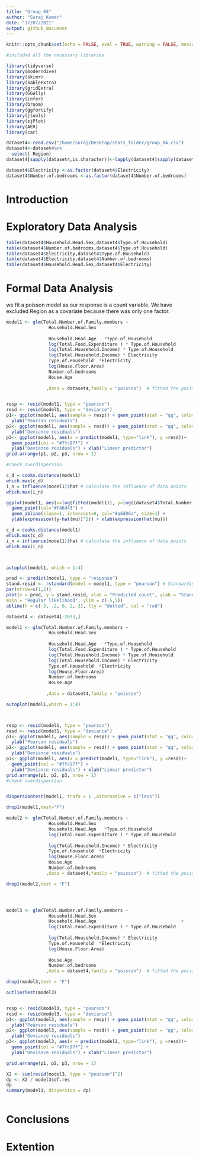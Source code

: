 ```yaml
---
title: "Group_04"
author: "Suraj Kumar"
date: "17/07/2021"
output: github_document 
---
```


```r
knitr::opts_chunk$set(echo = FALSE, eval = TRUE, warning = FALSE, message = FALSE, comment = NA)
```

```r
#included all the necessary libraries

library(tidyverse) 
library(moderndive)
library(skimr)
library(kableExtra)
library(gridExtra)
library(GGally)
library(infer)
library(broom)
library(ggfortify)
library(jtools)
library(sjPlot)
library(AER)
library(car)
```



```r
dataset4<-read.csv("/home/suraj/Desktop/stats_folder/group_04.csv")
dataset4<-dataset4%>%
  select(-Region)
dataset4[sapply(dataset4,is.character)]<-lapply(dataset4[sapply(dataset4,is.character)],as.factor)

dataset4$Electricity <-as.factor(dataset4$Electricity)
dataset4$Number.of.bedrooms <-as.factor(dataset4$Number.of.bedrooms)

```

# Introduction {#sec:Intro}

# Exploratory Data Analysis {#sec:EDA}
```r
table(dataset4$Household.Head.Sex,dataset4$Type.of.Household)
table(dataset4$Number.of.bedrooms,dataset4$Type.of.Household)
table(dataset4$Electricity,dataset4$Type.of.Household)
table(dataset4$Electricity,dataset4$Number.of.bedrooms)
table(dataset4$Household.Head.Sex,dataset4$Electricity)
```

# Formal Data Analysis {#sec:FDA}

we fit a poisson model as our response is a count variable. We have excluded Region as  a covariate because there was only one factor. 

```r

model1 <- glm(Total.Number.of.Family.members ~ 
                Household.Head.Sex                                                   +
                
                Household.Head.Age   *Type.of.Household                              +
                log(Total.Food.Expenditure ) * Type.of.Household                     +
                log(Total.Household.Income) * Type.of.Household                      +
                log(Total.Household.Income) * Electricity                            +
                Type.of.Household  *Electricity                                      +
                log(House.Floor.Area)                                                +
                Number.of.bedrooms                                                   +
                House.Age                                                           
                                                 
               ,data = dataset4,family = "poisson")  # fitted the poisson model using glm


resp <- resid(model1, type = "pearson")
resd <- resid(model1, type = "deviance")
p1<- ggplot(model1, aes(sample = resp)) + geom_point(stat = "qq", color = "#7fc97f") +
  ylab("Pearson residuals")
p2<- ggplot(model1, aes(sample = resd)) + geom_point(stat = "qq", color = "#7fc97f") +
  ylab("Deviance residuals")
p3<- ggplot(model1, aes(x = predict(model1, type="link"), y =resd))+
  geom_point(col = "#7fc97f") +
  ylab("Deviance residuals") + xlab("Linear predictor")
grid.arrange(p1, p2, p3, nrow = 1)  


```

 


```r

#check overdispersion

c_d = cooks.distance(model1)
which.max(c_d)
i_n = influence(model1)$hat # calculate the influence of data points
which.max(i_n)

ggplot(model1, aes(x=log(fitted(model1)), y=log((dataset4$Total.Number.of.Family.members-fitted(model1))^2)))+
  geom_point(col="#f46d43") +
  geom_abline(slope=1, intercept=0, col="#a6d96a", size=1) +
  ylab(expression((y-hat(mu))^2)) + xlab(expression(hat(mu)))

c_d = cooks.distance(model1)
which.max(c_d)
i_n = influence(model1)$hat # calculate the influence of data points
which.max(i_n)



autoplot(model1, which = 1:4)

pred <- predict(model1, type = "response")
stand.resid <- rstandard(model = model1, type = "pearson") # Standardised Pearson residuals
par(mfrow=c(1,2))
plot(x = pred, y = stand.resid, xlab = "Predicted count", ylab = "Standardised Pearson residuals",
main = "Regular likelihood", ylim = c(-5,5))
abline(h = c(-3, -2, 0, 2, 3), lty = "dotted", col = "red")

```

```r
dataset4 <- dataset4[-2033,]

model1 <- glm(Total.Number.of.Family.members ~ 
                Household.Head.Sex                                                   +
                
                Household.Head.Age   *Type.of.Household                              +
                log(Total.Food.Expenditure ) * Type.of.Household                     +
                log(Total.Household.Income) * Type.of.Household                      +
                log(Total.Household.Income) * Electricity                            +
                Type.of.Household  *Electricity                                      +
                log(House.Floor.Area)                                                +
                Number.of.bedrooms                                                   +
                House.Age                                                           
                                                 
               ,data = dataset4,family = "poisson") 

autoplot(model1,which = 1:4)



resp <- resid(model1, type = "pearson")
resd <- resid(model1, type = "deviance")
p1<- ggplot(model1, aes(sample = resp)) + geom_point(stat = "qq", color = "#7fc97f") +
  ylab("Pearson residuals")
p2<- ggplot(model1, aes(sample = resd)) + geom_point(stat = "qq", color = "#7fc97f") +
  ylab("Deviance residuals")
p3<- ggplot(model1, aes(x = predict(model1, type="link"), y =resd))+
  geom_point(col = "#7fc97f") +
  ylab("Deviance residuals") + xlab("Linear predictor")
grid.arrange(p1, p2, p3, nrow = 1)
#check overdispersion


dispersiontest(model1, trafo = 1 ,alternative = c("less"))

```

```r
drop1(model1,test="F")

model2 <- glm(Total.Number.of.Family.members ~ 
                Household.Head.Sex                                                   +
                Household.Head.Age   *Type.of.Household                              +
                log(Total.Food.Expenditure ) * Type.of.Household                     +
                
                log(Total.Household.Income) * Electricity                            +
                Type.of.Household  *Electricity                                      +
                log(House.Floor.Area)                                                +
                House.Age                                                            +
                Number.of.bedrooms                                  
               ,data = dataset4,family = "poisson")  # fitted the poisson model using glm

drop1(model2,test = "F")




model3 <- glm(Total.Number.of.Family.members ~ 
                Household.Head.Sex                                                   +
                Household.Head.Age                                +
                log(Total.Food.Expenditure ) * Type.of.Household                     +
                
                log(Total.Household.Income) * Electricity                            +
                Type.of.Household  *Electricity                                      +
                log(House.Floor.Area)                                                +
                
                House.Age                                                            +
                Number.of.bedrooms                                  
               ,data = dataset4,family = "poisson")  # fitted the poisson model using glm

drop1(model3,test = "F")

outlierTest(model3)


resp <- resid(model3, type = "pearson")
resd <- resid(model3, type = "deviance")
p1<- ggplot(model3, aes(sample = resp)) + geom_point(stat = "qq", color = "#7fc97f") +
  ylab("Pearson residuals")
p2<- ggplot(model3, aes(sample = resd)) + geom_point(stat = "qq", color = "#7fc97f") +
  ylab("Deviance residuals")
p3<- ggplot(model3, aes(x = predict(model2, type="link"), y =resd))+
  geom_point(col = "#7fc97f") +
  ylab("Deviance residuals") + xlab("Linear predictor")

grid.arrange(p1, p2, p3, nrow = 1)

X2 <- sum(resid(model3, type = "pearson")^2)
dp <- X2 / model3$df.res
dp
summary(model3, dispersion = dp)



```




# Conclusions {#sec:Conc}

# Extention {#sec:Ext}







